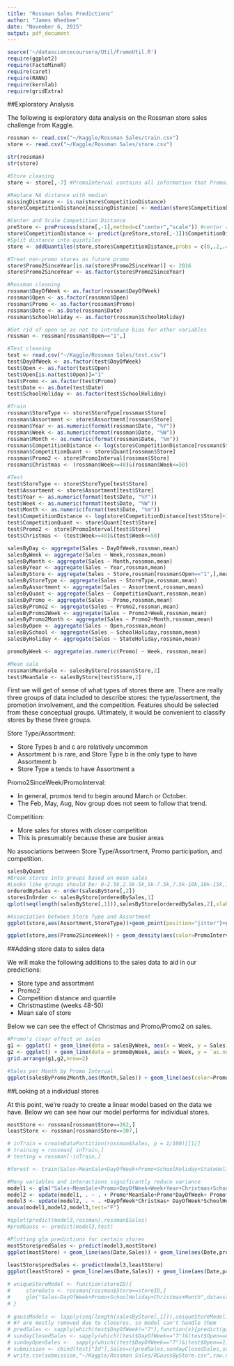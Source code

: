 ```yaml
---
title: "Rossman Sales Predictions"
author: "James Whedbee"
date: "November 6, 2015"
output: pdf_document
---
```


```r
source('~/datasciencecoursera/Util/FrameUtil.R')
require(ggplot2)
require(FactoMineR)
require(caret)
require(RANN)
require(kernlab)
require(gridExtra)
```

##Exploratory Analysis

The following is exploratory data analysis on the Rossman store sales challenge from Kaggle.

```r
rossman <- read.csv("~/Kaggle/Rossman Sales/train.csv")
store <- read.csv("~/Kaggle/Rossman Sales/store.csv")

str(rossman)
str(store)

#Store cleaning
store <- store[,-7] #PromoInterval contains all information that Promo2 contains.

#Replace NA distance with median
missingDistance <- is.na(store$CompetitionDistance)
store$CompetitionDistance[missingDistance] <- median(store$CompetitionDistance,na.rm = TRUE)

#Center and Scale Competition Distance
preStore <- preProcess(store[,-1],method=c("center","scale")) #center and scale
store$CompetitionDistance <- predict(preStore,store[,-1])$CompetitionDistance
#Split distance into quintiles
store <- addQuantiles(store,store$CompetitionDistance,probs = c(0,.2,.4,.6,.8,1))

#Treat non-promo stores as future promo
store$Promo2SinceYear[is.na(store$Promo2SinceYear)] <- 2016
store$Promo2SinceYear <- as.factor(store$Promo2SinceYear)

#Rossman cleaning
rossman$DayOfWeek <- as.factor(rossman$DayOfWeek)
rossman$Open <- as.factor(rossman$Open)
rossman$Promo <- as.factor(rossman$Promo)
rossman$Date <- as.Date(rossman$Date)
rossman$SchoolHoliday <- as.factor(rossman$SchoolHoliday)

#Get rid of open so as not to introduce bias for other variables
rossman <- rossman[rossman$Open=="1",]

#Test cleaning
test <- read.csv("~/Kaggle/Rossman Sales/test.csv")
test$DayOfWeek <- as.factor(test$DayOfWeek)
test$Open <- as.factor(test$Open)
test$Open[is.na(test$Open)]="1"
test$Promo <- as.factor(test$Promo)
test$Date <- as.Date(test$Date)
test$SchoolHoliday <- as.factor(test$SchoolHoliday)

#Train
rossman$StoreType <- store$StoreType[rossman$Store]
rossman$Assortment <- store$Assortment[rossman$Store]
rossman$Year <- as.numeric(format(rossman$Date, "%Y"))
rossman$Week <- as.numeric(format(rossman$Date, "%W"))
rossman$Month <- as.numeric(format(rossman$Date, "%m"))
rossman$CompetitionDistance <- log(store$CompetitionDistance[rossman$Store]+1)
rossman$CompetitionQuant <- store$Quant[rossman$Store]
rossman$Promo2 <- store$PromoInterval[rossman$Store]
rossman$Christmas <- (rossman$Week>=48)&(rossman$Week<=50)

#Test
test$StoreType <- store$StoreType[test$Store]
test$Assortment <- store$Assortment[test$Store]
test$Year <- as.numeric(format(test$Date, "%Y"))
test$Week <- as.numeric(format(test$Date, "%W"))
test$Month <- as.numeric(format(test$Date, "%m"))
test$CompetitionDistance <- log(store$CompetitionDistance[test$Store]+1)
test$CompetitionQuant <- store$Quant[test$Store]
test$Promo2 <- store$PromoInterval[test$Store]
test$Christmas <- (test$Week>=48)&(test$Week<=50)

salesByDay <- aggregate(Sales ~ DayOfWeek,rossman,mean)
salesByWeek <- aggregate(Sales ~ Week,rossman,mean)
salesByMonth <- aggregate(Sales ~ Month,rossman,mean)
salesByYear <- aggregate(Sales ~ Year,rossman,mean)
salesByStore <- aggregate(Sales ~ Store,rossman[rossman$Open=="1",],mean)
salesByStoreType <- aggregate(Sales ~ StoreType,rossman,mean)
salesByAssortment <- aggregate(Sales ~ Assortment,rossman,mean)
salesByQuant <- aggregate(Sales ~ CompetitionQuant,rossman,mean)
salesByPromo <- aggregate(Sales ~ Promo,rossman,mean)
salesByPromo2 <- aggregate(Sales ~ Promo2,rossman,mean)
salesByPromo2Week <- aggregate(Sales ~ Promo2+Week,rossman,mean)
salesByPromo2Month <- aggregate(Sales ~ Promo2+Month,rossman,mean)
salesByOpen <- aggregate(Sales ~ Open,rossman,mean)
salesBySchool <- aggregate(Sales ~ SchoolHoliday,rossman,mean)
salesByHoliday <- aggregate(Sales ~ StateHoliday,rossman,mean)

promoByWeek <- aggregate(as.numeric(Promo) ~ Week, rossman,mean)

#Mean sale
rossman$MeanSale <- salesByStore[rossman$Store,2]
test$MeanSale <- salesByStore[test$Store,2]

```

\newpage

First we will get of sense of what types of stores there are. There are really three groups of data included to describe stores: the type/assortment, the promotion involvement, and the competition. Features should be selected from these conceptual groups. Ultimately, it would be convenient to classify stores by these three groups.

Store Type/Assortment:

* Store Types b and c are relatively uncommon
* Assortment b is rare, and Store Type b is the only type to have Assortment b
* Store Type a tends to have Assortment a

Promo2SinceWeek/PromoInterval:

* In general, promos tend to begin around March or October.
* The Feb, May, Aug, Nov group does not seem to follow that trend.

Competition:

* More sales for stores with closer competition
* This is presumably because these are busier areas

No associations between Store Type/Assortment, Promo participation, and competition.

```r
salesByQuant
#Break stores into groups based on mean sales
#Looks like groups should be: 0-2.5k,2.5k-5k,5k-7.5k,7.5k-10k,10k-15k,15k+
orderedBySales <- order(salesByStore[,2])
storesInOrder <- salesByStore[orderedBySales,1]
qplot(seq(length(salesByStore[,1])),salesByStore[orderedBySales,2],xlab = "Store Rank by Sales", ylab="Sales",main="Sales of all Stores")

#Association between Store Type and Assortment
ggplot(store,aes(Assortment,StoreType))+geom_point(position="jitter")+ggtitle("Store Type vs. Assortment")

ggplot(store,aes(Promo2SinceWeek)) + geom_density(aes(color=PromoInterval)) + ggtitle("Promo Year Densities per Store Type")

```

\newpage

##Adding store data to sales data

We will make the following additions to the sales data to aid in our predictions:

* Store type and assortment
* Promo2
* Competition distance and quantile
* Christmastime (weeks 48-50)
* Mean sale of store

Below we can see the effect of Christmas and Promo/Promo2 on sales.

```r

#Promo's clear effect on sales
g1 <- ggplot() + geom_line(data = salesByWeek, aes(x = Week, y = Sales))
g2 <- ggplot() + geom_line(data = promoByWeek, aes(x = Week, y = `as.numeric(Promo)`))
grid.arrange(g1,g2,nrow=2)

#Sales per Month by Promo Interval
ggplot(salesByPromo2Month,aes(Month,Sales)) + geom_line(aes(color=Promo2)) + ggtitle("Sales per Month by Promo Interval")+scale_x_discrete()

```

\newpage

##Looking at a individual stores

At this point, we're ready to create a linear model based on the data we have. Below we can see how our model performs for individual stores. 

```r

mostStore <- rossman[rossman$Store==262,]
leastStore <- rossman[rossman$Store==307,]

# inTrain = createDataPartition(rossman$Sales, p = 1/100)[[1]]
# training = rossman[ inTrain,]
# testing = rossman[-inTrain,]

#forest <- train(Sales~MeanSale+DayOfWeek+Promo+SchoolHoliday+StateHoliday+Christmas,method="rf",data=training)

#Many variables and interactions significantly reduce variance
model1 <- glm("Sales~MeanSale+Promo+DayOfWeek+Week+Year+Christmas+SchoolHoliday+StateHoliday+StoreType+Promo2",data=rossman)
model2 <- update(model1, . ~ . + Promo*MeanSale+Promo*DayOfWeek+ Promo*Christmas+ Promo*SchoolHoliday+ Promo*StateHoliday+ Promo*StoreType+Promo*Promo2)
model3 <- update(model2, . ~ . +DayOfWeek*Christmas+ DayOfWeek*SchoolHoliday+ DayOfWeek*MeanSale +DayOfWeek*Promo2+ MeanSale*SchoolHoliday+ MeanSale*Christmas+ MeanSale*StateHoliday+ MeanSale*StoreType)
anova(model1,model2,model3,test="F")

#qplot(predict(model3,rossman),rossman$Sales)
#predGauss <- predict(model3,test)

#Plotting glm predictions for certain stores
mostStore$predSales <- predict(model3,mostStore)
ggplot(mostStore) + geom_line(aes(Date,Sales)) + geom_line(aes(Date,predSales),color="red") + ggtitle("Sales for Highest Selling Store")+xlim(as.Date("2014-8-01"),as.Date("2014-10-31"))
 
leastStore$predSales <- predict(model3,leastStore)
ggplot(leastStore) + geom_line(aes(Date,Sales)) + geom_line(aes(Date,predSales),color="red") + ggtitle("Sales for Lowest Selling Store")+xlim(as.Date("2014-8-01"),as.Date("2014-10-31"))

# uniqueStoreModel <- function(storeID){
#     storeData <- rossman[rossman$Store==storeID,]
#     glm("Sales~DayOfWeek+Promo+SchoolHoliday+Christmas+Month",data=storeData)
# }
 
# gaussModels <- lapply(seq(length(salesByStore[,1])),uniqueStoreModel)
# #7 are mostly removed due to closures, so model can't handle them
# predSales <- sapply(which(test$DayOfWeek!="7"),function(x){predict(gaussModels[[test[x,"Store"]]],test[x,])})
# sundayClosedSales <- sapply(which((test$DayOfWeek=="7")&(test$Open==0)),function(x){0})
# sundayOpenSales <-  sapply(which((test$DayOfWeek=="7")&(test$Open==1)),function(x){predict(gaussModels[[test[x,"Store"]]],test[x,])})
# submission <- cbind(test["Id"],Sales=c(predSales,sundayClosedSales,sundayOpenSales))
# write.csv(submission,"~/Kaggle/Rossman Sales/RGaussByStore.csv",row.names=FALSE)
```


